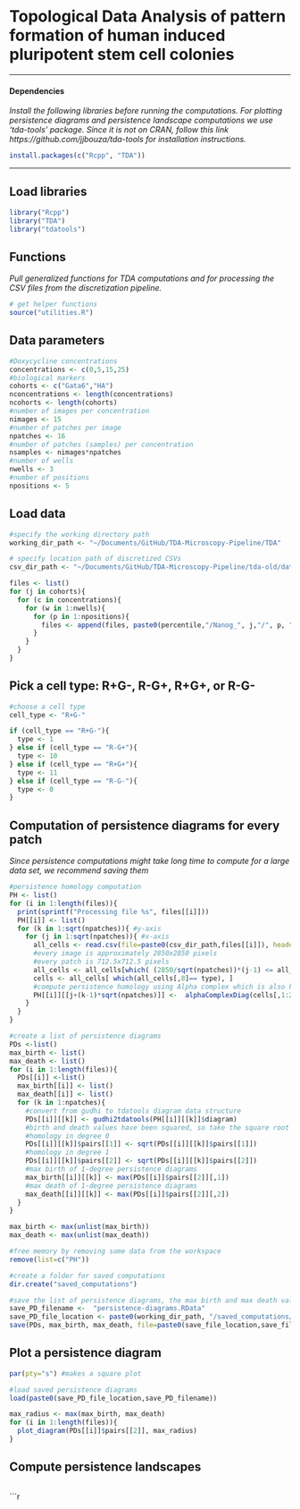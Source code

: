 # Topological Data Analysis of pattern formation of human induced pluripotent stem cell colonies

------------------------------------------------------------------------

#### Dependencies

*Install the following libraries before running the computations.*
*For plotting persistence diagrams and persistence landscape computations  we use 'tda-tools' package. Since it is not on CRAN, follow this link https://github.com/jjbouza/tda-tools for installation instructions.*

```r
install.packages(c("Rcpp", "TDA"))
```

------------------------------------------------------------------------

## Load libraries

```r
library("Rcpp")
library("TDA")
library("tdatools")
```
## Functions

*Pull generalized functions for TDA computations and for processing the CSV files from the discretization pipeline.*

```r
# get helper functions
source("utilities.R")
```

## Data parameters

```r
#Doxycycline concentrations
concentrations <- c(0,5,15,25)
#biological markers
cohorts <- c("Gata6","HA") 
nconcentrations <- length(concentrations)
ncohorts <- length(cohorts)
#number of images per concentration
nimages <- 15 
#number of patches per image
npatches <- 16 
#number of patches (samples) per concentration 
nsamples <- nimages*npatches 
#number of wells
nwells <- 3
#number of positions
npositions <- 5
```

## Load data

```r
#specify the working directory path
working_dir_path <- "~/Documents/GitHub/TDA-Microscopy-Pipeline/TDA"

# specify location path of discretized CSVs
csv_dir_path <- "~/Documents/GitHub/TDA-Microscopy-Pipeline/tda-old/data/75"

files <- list()
for (j in cohorts){
  for (c in concentrations){ 
    for (w in 1:nwells){
      for (p in 1:npositions){
        files <- append(files, paste0(percentile,"/Nanog_", j,"/", p, "/", c,"/Nanog_",j, "_",c,"_", w, "_", p, "/merged.csv"))
      }
    }
  }
}
```

## Pick a cell type: R+G-, R-G+, R+G+, or R-G-

```r
#choose a cell type
cell_type <- "R+G-" 

if (cell_type == "R+G-"){
  type <- 1
} else if (cell_type == "R-G+"){
  type <- 10
} else if (cell_type == "R+G+"){
  type <- 11
} else if (cell_type == "R-G-"){
  type <- 0
}
```

## Computation of persistence diagrams for every patch
*Since persistence computations might take long time to compute for a large data set, we recommend saving them*

```r
#persistence homology computation
PH <- list()
for (i in 1:length(files)){
  print(sprintf("Processing file %s", files[[i]]))
  PH[[i]] <- list()
  for (k in 1:sqrt(npatches)){ #y-axis
    for (j in 1:sqrt(npatches)){ #x-axis
      all_cells <- read.csv(file=paste0(csv_dir_path,files[[i]]), header=TRUE)
      #every image is approximately 2850x2850 pixels
      #every patch is 712.5x712.5 pixels
      all_cells <- all_cells[which( (2850/sqrt(npatches))*(j-1) <= all_cells[,1] & all_cells[,1] < (2850/sqrt(npatches))*j & (2850/sqrt(npatches))*(k-1) <= all_cells[,2] & all_cells[,2] < (2850/sqrt(npatches))*k),]
      cells <- all_cells[ which(all_cells[,8]== type), ]               
      #compute persistence homology using Alpha complex which is also known as Delaunay complex
      PH[[i]][[j+(k-1)*sqrt(npatches)]] <-  alphaComplexDiag(cells[,1:2], maxdimension = 1, library = c("GUDHI", "Dionysus"), location = TRUE)
    }
  } 
}

#create a list of persistence diagrams
PDs <-list() 
max_birth <- list()
max_death <- list()
for (i in 1:length(files)){
  PDs[[i]] <-list()
  max_birth[[i]] <- list()
  max_death[[i]] <- list()
  for (k in 1:npatches){
    #convert from gudhi to tdatools diagram data structure
    PDs[[i]][[k]] <- gudhi2tdatools(PH[[i]][[k]]$diagram) 
    #birth and death values have been squared, so take the square root
    #homology in degree 0
    PDs[[i]][[k]]$pairs[[1]] <- sqrt(PDs[[i]][[k]]$pairs[[1]]) 
    #homology in degree 1
    PDs[[i]][[k]]$pairs[[2]] <- sqrt(PDs[[i]][[k]]$pairs[[2]])
    #max birth of 1-degree persistence diagrams 
    max_birth[[i]][[k]] <- max(PDs[[i]]$pairs[[2]][,1])
    #max death of 1-degree persistence diagrams 
    max_death[[i]][[k]] <- max(PDs[[i]]$pairs[[2]][,2])
  }
}

max_birth <- max(unlist(max_birth))
max_death <- max(unlist(max_death))

#free memory by removing some data from the workspace
remove(list=c("PH"))

#create a folder for saved computations
dir.create("saved_computations")

#save the list of persistence diagrams, the max birth and max death values
save_PD_filename <-  "persistence-diagrams.RData" 
save_PD_file_location <- paste0(working_dir_path, "/saved_computations/") 
save(PDs, max_birth, max_death, file=paste0(save_file_location,save_filename)) 
```

## Plot a persistence diagram

```r
par(pty="s") #makes a square plot 

#load saved persistence diagrams
load(paste0(save_PD_file_location,save_PD_filename))

max_radius <- max(max_birth, max_death)
for (i in 1:length(files)){
  plot_diagram(PDs[[i]]$pairs[[2]], max_radius)
}
```

## Compute persistence landscapes

```r

```

```r